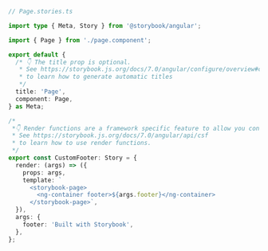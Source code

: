 ```ts
// Page.stories.ts

import type { Meta, Story } from '@storybook/angular';

import { Page } from './page.component';

export default {
  /* 👇 The title prop is optional.
   * See https://storybook.js.org/docs/7.0/angular/configure/overview#configure-story-loading
   * to learn how to generate automatic titles
   */
  title: 'Page',
  component: Page,
} as Meta;

/*
 *👇 Render functions are a framework specific feature to allow you control on how the component renders.
 * See https://storybook.js.org/docs/7.0/angular/api/csf
 * to learn how to use render functions.
 */
export const CustomFooter: Story = {
  render: (args) => ({
    props: args,
    template: `
      <storybook-page>
        <ng-container footer>${args.footer}</ng-container>
      </storybook-page>`,
  }),
  args: {
    footer: 'Built with Storybook',
  },
};
```
